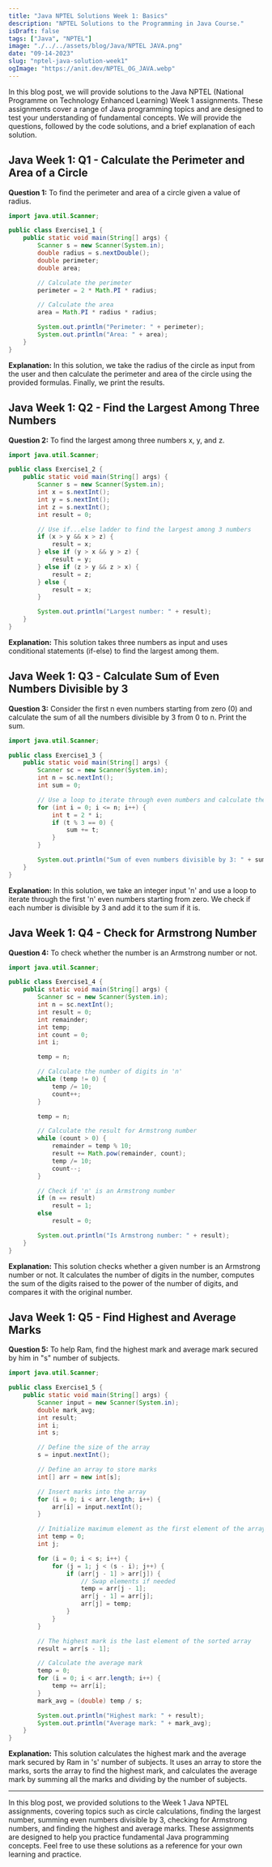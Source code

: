 ```yaml
---
title: "Java NPTEL Solutions Week 1: Basics"
description: "NPTEL Solutions to the Programming in Java Course."
isDraft: false
tags: ["Java", "NPTEL"]
image: "./../../assets/blog/Java/NPTEL JAVA.png"
date: "09-14-2023"
slug: "nptel-java-solution-week1"
ogImage: "https://anit.dev/NPTEL_OG_JAVA.webp"
---
```


In this blog post, we will provide solutions to the Java NPTEL (National Programme on Technology Enhanced Learning) Week 1 assignments. These assignments cover a range of Java programming topics and are designed to test your understanding of fundamental concepts. We will provide the questions, followed by the code solutions, and a brief explanation of each solution.

## Java Week 1: Q1 - Calculate the Perimeter and Area of a Circle

**Question 1:** To find the perimeter and area of a circle given a value of radius.

```java
import java.util.Scanner;

public class Exercise1_1 {
    public static void main(String[] args) {
        Scanner s = new Scanner(System.in);
        double radius = s.nextDouble();
        double perimeter;
        double area;

        // Calculate the perimeter
        perimeter = 2 * Math.PI * radius;

        // Calculate the area
        area = Math.PI * radius * radius;

        System.out.println("Perimeter: " + perimeter);
        System.out.println("Area: " + area);
    }
}
```

**Explanation:** In this solution, we take the radius of the circle as input from the user and then calculate the perimeter and area of the circle using the provided formulas. Finally, we print the results.

## Java Week 1: Q2 - Find the Largest Among Three Numbers

**Question 2:** To find the largest among three numbers x, y, and z.

```java
import java.util.Scanner;

public class Exercise1_2 {
    public static void main(String[] args) {
        Scanner s = new Scanner(System.in);
        int x = s.nextInt();
        int y = s.nextInt();
        int z = s.nextInt();
        int result = 0;

        // Use if...else ladder to find the largest among 3 numbers
        if (x > y && x > z) {
            result = x;
        } else if (y > x && y > z) {
            result = y;
        } else if (z > y && z > x) {
            result = z;
        } else {
            result = x;
        }

        System.out.println("Largest number: " + result);
    }
}
```

**Explanation:** This solution takes three numbers as input and uses conditional statements (if-else) to find the largest among them.

## Java Week 1: Q3 - Calculate Sum of Even Numbers Divisible by 3

**Question 3:** Consider the first n even numbers starting from zero (0) and calculate the sum of all the numbers divisible by 3 from 0 to n. Print the sum.

```java
import java.util.Scanner;

public class Exercise1_3 {
    public static void main(String[] args) {
        Scanner sc = new Scanner(System.in);
        int n = sc.nextInt();
        int sum = 0;

        // Use a loop to iterate through even numbers and calculate the sum
        for (int i = 0; i <= n; i++) {
            int t = 2 * i;
            if (t % 3 == 0) {
                sum += t;
            }
        }

        System.out.println("Sum of even numbers divisible by 3: " + sum);
    }
}
```

**Explanation:** In this solution, we take an integer input 'n' and use a loop to iterate through the first 'n' even numbers starting from zero. We check if each number is divisible by 3 and add it to the sum if it is.

## Java Week 1: Q4 - Check for Armstrong Number

**Question 4:** To check whether the number is an Armstrong number or not.

```java
import java.util.Scanner;

public class Exercise1_4 {
    public static void main(String[] args) {
        Scanner sc = new Scanner(System.in);
        int n = sc.nextInt();
        int result = 0;
        int remainder;
        int temp;
        int count = 0;
        int i;

        temp = n;

        // Calculate the number of digits in 'n'
        while (temp != 0) {
            temp /= 10;
            count++;
        }

        temp = n;

        // Calculate the result for Armstrong number
        while (count > 0) {
            remainder = temp % 10;
            result += Math.pow(remainder, count);
            temp /= 10;
            count--;
        }

        // Check if 'n' is an Armstrong number
        if (n == result)
            result = 1;
        else
            result = 0;

        System.out.println("Is Armstrong number: " + result);
    }
}
```

**Explanation:** This solution checks whether a given number is an Armstrong number or not. It calculates the number of digits in the number, computes the sum of the digits raised to the power of the number of digits, and compares it with the original number.

## Java Week 1: Q5 - Find Highest and Average Marks

**Question 5:** To help Ram, find the highest mark and average mark secured by him in "s" number of subjects.

```java
import java.util.Scanner;

public class Exercise1_5 {
    public static void main(String[] args) {
        Scanner input = new Scanner(System.in);
        double mark_avg;
        int result;
        int i;
        int s;

        // Define the size of the array
        s = input.nextInt();

        // Define an array to store marks
        int[] arr = new int[s];

        // Insert marks into the array
        for (i = 0; i < arr.length; i++) {
            arr[i] = input.nextInt();
        }

        // Initialize maximum element as the first element of the array
        int temp = 0;
        int j;

        for (i = 0; i < s; i++) {
            for (j = 1; j < (s - i); j++) {
                if (arr[j - 1] > arr[j]) {
                    // Swap elements if needed
                    temp = arr[j - 1];
                    arr[j - 1] = arr[j];
                    arr[j] = temp;
                }
            }
        }

        // The highest mark is the last element of the sorted array
        result = arr[s - 1];

        // Calculate the average mark
        temp = 0;
        for (i = 0; i < arr.length; i++) {
            temp += arr[i];
        }
        mark_avg = (double) temp / s;

        System.out.println("Highest mark: " + result);
        System.out.println("Average mark: " + mark_avg);
    }
}
```

**Explanation:** This solution calculates the highest mark and the average mark secured by Ram in 's' number of subjects. It uses an array to store the marks, sorts the array to find the highest mark, and calculates the average mark by summing all the marks and dividing by the number of subjects.

---

In this blog post, we provided solutions to the Week 1 Java NPTEL assignments, covering topics such as circle calculations, finding the largest number, summing even numbers divisible by 3, checking for Armstrong numbers, and finding the highest and average marks. These assignments are designed to help you practice fundamental Java programming concepts. Feel free to use these solutions as a reference for your own learning and practice.
